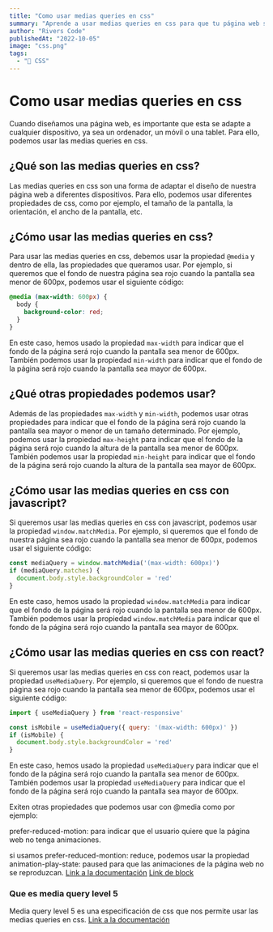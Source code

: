 ```yaml
---
title: "Como usar medias queries en css"
summary: "Aprende a usar medias queries en css para que tu página web se adapte a cualquier dispositivo."
author: "Rivers Code"
publishedAt: "2022-10-05"
image: "css.png"
tags:
  - "🎀 CSS"
---
```


# Como usar medias queries en css

Cuando diseñamos una página web, es importante que esta se adapte a cualquier dispositivo, ya sea un ordenador, un móvil o una tablet. Para ello, podemos usar las medias queries en css.

## ¿Qué son las medias queries en css?

Las medias queries en css son una forma de adaptar el diseño de nuestra página web a diferentes dispositivos. Para ello, podemos usar diferentes propiedades de css, como por ejemplo, el tamaño de la pantalla, la orientación, el ancho de la pantalla, etc.

## ¿Cómo usar las medias queries en css?

Para usar las medias queries en css, debemos usar la propiedad `@media` y dentro de ella, las propiedades que queramos usar. Por ejemplo, si queremos que el fondo de nuestra página sea rojo cuando la pantalla sea menor de 600px, podemos usar el siguiente código:

```css
@media (max-width: 600px) {
  body {
    background-color: red;
  }
}
```

En este caso, hemos usado la propiedad `max-width` para indicar que el fondo de la página será rojo cuando la pantalla sea menor de 600px. También podemos usar la propiedad `min-width` para indicar que el fondo de la página será rojo cuando la pantalla sea mayor de 600px.

## ¿Qué otras propiedades podemos usar?

Además de las propiedades `max-width` y `min-width`, podemos usar otras propiedades para indicar que el fondo de la página será rojo cuando la pantalla sea mayor o menor de un tamaño determinado. Por ejemplo, podemos usar la propiedad `max-height` para indicar que el fondo de la página será rojo cuando la altura de la pantalla sea menor de 600px. También podemos usar la propiedad `min-height` para indicar que el fondo de la página será rojo cuando la altura de la pantalla sea mayor de 600px.

## ¿Cómo usar las medias queries en css con javascript?

Si queremos usar las medias queries en css con javascript, podemos usar la propiedad `window.matchMedia`. Por ejemplo, si queremos que el fondo de nuestra página sea rojo cuando la pantalla sea menor de 600px, podemos usar el siguiente código:

```js
const mediaQuery = window.matchMedia('(max-width: 600px)')
if (mediaQuery.matches) {
  document.body.style.backgroundColor = 'red'
}
```

En este caso, hemos usado la propiedad `window.matchMedia` para indicar que el fondo de la página será rojo cuando la pantalla sea menor de 600px. También podemos usar la propiedad `window.matchMedia` para indicar que el fondo de la página será rojo cuando la pantalla sea mayor de 600px.

## ¿Cómo usar las medias queries en css con react?

Si queremos usar las medias queries en css con react, podemos usar la propiedad `useMediaQuery`. Por ejemplo, si queremos que el fondo de nuestra página sea rojo cuando la pantalla sea menor de 600px, podemos usar el siguiente código:

```js
import { useMediaQuery } from 'react-responsive'

const isMobile = useMediaQuery({ query: '(max-width: 600px)' })
if (isMobile) {
  document.body.style.backgroundColor = 'red'
}
```

En este caso, hemos usado la propiedad `useMediaQuery` para indicar que el fondo de la página será rojo cuando la pantalla sea menor de 600px. También podemos usar la propiedad `useMediaQuery` para indicar que el fondo de la página será rojo cuando la pantalla sea mayor de 600px.

Exiten otras propiedades que podemos usar con @media como por ejemplo:

prefer-reduced-motion: para indicar que el usuario quiere que la página web no tenga animaciones.

si usamos prefer-reduced-montion: reduce, podemos usar la propiedad animation-play-state: paused para que las animaciones de la página web no se reproduzcan. [Link a la documentación](https://developer.mozilla.org/en-US/docs/Web/CSS/@media/prefers-reduced-motion) [Link de block](https://web.dev/prefers-reduced-motion/)

### Que es media query level 5

Media query level 5 es una especificación de css que nos permite usar las medias queries en css. [Link a la documentación](https://www.w3.org/TR/mediaqueries-5/)




